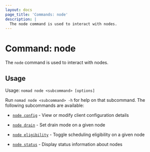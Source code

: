 ```yaml
---
layout: docs
page_title: 'Commands: node'
description: |
  The node command is used to interact with nodes.
---
```


# Command: node

The `node` command is used to interact with nodes.

## Usage

Usage: `nomad node <subcommand> [options]`

Run `nomad node <subcommand> -h` for help on that subcommand. The following
subcommands are available:

- [`node config`][config] - View or modify client configuration details

- [`node drain`][drain] - Set drain mode on a given node

- [`node eligibility`][eligibility] - Toggle scheduling eligibility on a given
  node

- [`node status`][status] - Display status information about nodes

[config]: /nomad/docs/commands/node/config 'View or modify client configuration details'
[drain]: /nomad/docs/commands/node/drain 'Set drain mode on a given node'
[eligibility]: /nomad/docs/commands/node/eligibility 'Toggle scheduling eligibility on a given node'
[status]: /nomad/docs/commands/node/status 'Display status information about nodes'
